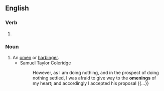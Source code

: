 ==English==

===Verb===
{{head|en|present participle}}

# {{present participle of|omen|lang=en|nocat=1}}

===Noun===
{{en-noun}}

# An [[omen]] or [[harbinger]].
#* Samuel Taylor Coleridge
#*: However, as I am doing nothing, and in the prospect of doing nothing settled, I was afraid to give way to the '''omenings''' of my heart; and accordingly I accepted his proposal {{...}}